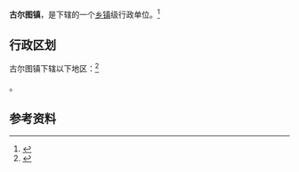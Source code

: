 {{中国乡级行政区|65/42/02/107/000}}

'''古尔图镇'''，是{{PRC admin/fullname|65/42/02/107/000|3}}下辖的一个[[乡镇|乡镇]]级行政单位。<ref>{{PRC admin/ref sgc|{{PRC admin/parent|65/42/02/107/000}}}}</ref>

== 行政区划 ==

古尔图镇下辖以下地区：<ref>{{PRC admin/ref sgc|65/42/02/107/000}}</ref>

{{PRC admin/children|65/42/02/107/000}}。

== 参考资料 ==

{{reflist}}

{{行政区划小作品}}
{{PRC admin/navcat|65/42/02/107/000}}
